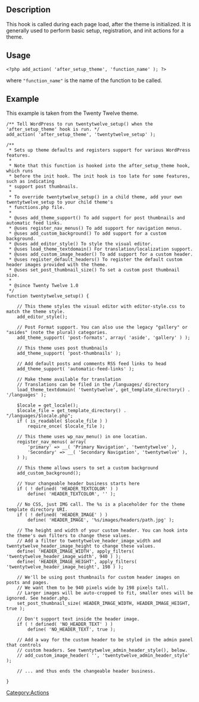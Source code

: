 {{Languages|
{{en|Plugin_API/Action_Reference/after_setup_theme}}
{{it|API dei plugin/Riferimento azioni/after_setup_theme}}
}}

==Description==
This hook is called during each page load, after the theme is initialized. It is generally used to perform basic setup, registration, and init actions for a theme.

==Usage==

<pre><?php add_action( 'after_setup_theme', 'function_name' ); ?></pre>

where <tt>"function_name"</tt> is the name of the function to be called.

==Example==
This example is taken from the Twenty Twelve theme.

<pre>
/** Tell WordPress to run twentytwelve_setup() when the 'after_setup_theme' hook is run. */
add_action( 'after_setup_theme', 'twentytwelve_setup' );

/**
 * Sets up theme defaults and registers support for various WordPress features.
 *
 * Note that this function is hooked into the after_setup_theme hook, which runs
 * before the init hook. The init hook is too late for some features, such as indicating
 * support post thumbnails.
 *
 * To override twentytwelve_setup() in a child theme, add your own twentytwelve_setup to your child theme's
 * functions.php file.
 *
 * @uses add_theme_support() To add support for post thumbnails and automatic feed links.
 * @uses register_nav_menus() To add support for navigation menus.
 * @uses add_custom_background() To add support for a custom background.
 * @uses add_editor_style() To style the visual editor.
 * @uses load_theme_textdomain() For translation/localization support.
 * @uses add_custom_image_header() To add support for a custom header.
 * @uses register_default_headers() To register the default custom header images provided with the theme.
 * @uses set_post_thumbnail_size() To set a custom post thumbnail size.
 *
 * @since Twenty Twelve 1.0
 */
function twentytwelve_setup() {

	// This theme styles the visual editor with editor-style.css to match the theme style.
	add_editor_style();

	// Post Format support. You can also use the legacy "gallery" or "asides" (note the plural) categories.
	add_theme_support( 'post-formats', array( 'aside', 'gallery' ) );

	// This theme uses post thumbnails
	add_theme_support( 'post-thumbnails' );

	// Add default posts and comments RSS feed links to head
	add_theme_support( 'automatic-feed-links' );

	// Make theme available for translation
	// Translations can be filed in the /languages/ directory
	load_theme_textdomain( 'twentytwelve', get_template_directory() . '/languages' );

	$locale = get_locale();
	$locale_file = get_template_directory() . "/languages/$locale.php";
	if ( is_readable( $locale_file ) )
		require_once( $locale_file );

	// This theme uses wp_nav_menu() in one location.
	register_nav_menus( array(
		'primary' => __( 'Primary Navigation', 'twentytwelve' ),
		'Secondary' => __( 'Secondary Navigation', 'twentytwelve' ),
	) );

	// This theme allows users to set a custom background
	add_custom_background();

	// Your changeable header business starts here
	if ( ! defined( 'HEADER_TEXTCOLOR' ) )
		define( 'HEADER_TEXTCOLOR', '' );

	// No CSS, just IMG call. The %s is a placeholder for the theme template directory URI.
	if ( ! defined( 'HEADER_IMAGE' ) )
		define( 'HEADER_IMAGE', '%s/images/headers/path.jpg' );

	// The height and width of your custom header. You can hook into the theme's own filters to change these values.
	// Add a filter to twentytwelve_header_image_width and twentytwelve_header_image_height to change these values.
	define( 'HEADER_IMAGE_WIDTH', apply_filters( 'twentytwelve_header_image_width', 940 ) );
	define( 'HEADER_IMAGE_HEIGHT', apply_filters( 'twentytwelve_header_image_height', 198 ) );

	// We'll be using post thumbnails for custom header images on posts and pages.
	// We want them to be 940 pixels wide by 198 pixels tall.
	// Larger images will be auto-cropped to fit, smaller ones will be ignored. See header.php.
	set_post_thumbnail_size( HEADER_IMAGE_WIDTH, HEADER_IMAGE_HEIGHT, true );

	// Don't support text inside the header image.
	if ( ! defined( 'NO_HEADER_TEXT' ) )
		define( 'NO_HEADER_TEXT', true );

	// Add a way for the custom header to be styled in the admin panel that controls
	// custom headers. See twentytwelve_admin_header_style(), below.
	// add_custom_image_header( '', 'twentytwelve_admin_header_style' );

	// ... and thus ends the changeable header business.

}
</pre>


[[Category:Actions]]